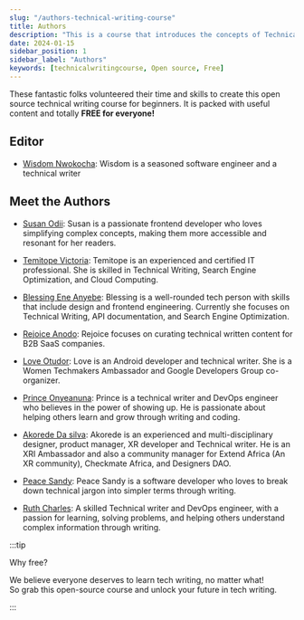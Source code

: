 ```yaml
---
slug: "/authors-technical-writing-course"
title: Authors
description: "This is a course that introduces the concepts of Technical writing to beginners"
date: 2024-01-15
sidebar_position: 1
sidebar_label: "Authors"
keywords: [technicalwritingcourse, Open source, Free]
---
```



These fantastic folks volunteered their time and skills to create this open source technical writing course for beginners. It is packed with useful content and totally **FREE for everyone!**


## Editor

- [Wisdom Nwokocha](https://www.linkedin.com/in/joklinztech): Wisdom is a seasoned software engineer and a technical writer

## Meet the Authors

- [Susan Odii](https://www.linkedin.com/in/susanodiifrontenddeveloper/): Susan is a passionate frontend developer who loves simplifying complex concepts, making them more accessible and resonant for her readers.

- [Temitope Victoria](https://www.linkedin.com/in/temitope-victoria/): Temitope is an experienced and certified IT professional. She is skilled in Technical Writing, Search Engine Optimization, and Cloud Computing.

- [Blessing Ene Anyebe](https://www.linkedin.com/in/anyebe-blessing-ene-kwennb/): Blessing is a well-rounded tech person with skills that include design and frontend engineering. Currently she focuses on Technical Writing, API documentation, and Search Engine Optimization.

- [Rejoice Anodo](https://linktr.ee/rejoiceanodo): Rejoice focuses on curating technical written content for B2B SaaS companies.

- [Love Otudor](https://www.linkedin.com/in/loveotudor/): Love is an Android developer and technical writer. She is a Women Techmakers Ambassador and Google Developers Group co-organizer.

- [Prince Onyeanuna](https://www.linkedin.com/in/prince-onyeanuna-607352246/): Prince is a technical writer and DevOps engineer who believes in the power of showing up. He is passionate about helping others learn and grow through writing and coding.

- [Akorede Da silva](https://www.linkedin.com/in/akorede-dasilva/): Akorede is an experienced and multi-disciplinary designer, product manager, XR developer and Technical writer. He is an XRI Ambassador and also a community manager for Extend Africa (An XR community), Checkmate Africa, and Designers DAO.

- [Peace Sandy](https://www.linkedin.com/in/peace-sandy-bb7a691b0/): Peace Sandy is a software developer who loves to break down technical jargon into simpler terms through writing.

- [Ruth Charles](https://www.linkedin.com/in/ruthycharles): A skilled Technical writer and DevOps engineer, with a passion for learning, solving problems, and helping others understand complex information through writing.

:::tip

Why free?

We believe everyone deserves to learn tech writing, no matter what!  
So grab this open-source course and unlock your future in tech writing.

:::
